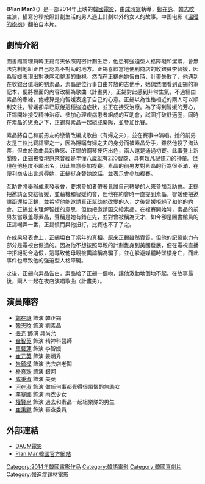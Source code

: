 {{About|2014年电影|综艺节目|Plan Man (韓國綜藝)}}
{{Infobox Film
|name = Plan Man
|original_name = {{lang|ko|플랜맨}}
|image =  
|caption =
|director = [[成時翕|成時翕]]
|producer =
|writer = 
|starring = {{ubl|[[鄭在詠|鄭在詠]]|[[韓志旼|韓志旼]]}}
|released= {{KOR}} 2014年1月9日
|runtime = 115分鐘
|country = {{KOR}}
|language = [[韓语|韓语]]
|gross = 
|website = 
|cn_name  = 计划男
|hk_name  =
|tw_name  = 
}}
《'''Plan Man'''》（{{lang-ko|'''플랜맨'''}}）是一部2014年上映的[[韓國電影|韓國電影]]，由[[成時翕|成時翕]]執導，[[鄭在詠|鄭在詠]]、[[韓志旼|韓志旼]]主演，描寫分秒按照計劃生活的男人遇上計劃以外的女人的故事。中国电影《[[温暖的抱抱|温暖的抱抱]]》翻拍自本片。

== 劇情介紹 ==
圖書館管理員韓正錫每天依照周密計劃生活，他患有強迫型人格障礙和潔癖，會無法克制地糾正自己認為不對勁的地方。正錫喜歡當地便利商店的收銀員李智媛，因為智媛表現出對秩序和整潔的重視。然而在正錫向她告白時，計畫失敗了，他遇到在收銀台值班的劉素晶，素晶是位行事自由奔放的吉他手，她偶然間看到正錫的筆記本，便將裡面的內容改編為歌曲〈計畫男〉，正錫對此感到非常生氣，不過經由素晶的牽線，他總算是向智媛表達了自己的心意。正錫以為性格相近的兩人可以順利交往，智媛卻早已厭倦這種強迫症狀，並正在接受治療。為了得到智媛的芳心，正錫開始接受精神治療、參加心理疾病患者組成的互助會，試圖打破舒適圈，同時在素晶的慫恿之下，正錫與素晶一起組成樂隊，並參加比賽。

素晶將自己和前男友的戀情改編成歌曲〈有婦之夫〉，並在賽事中演唱。她的前男友是三位比賽評審之一，因為隱瞞有婦之夫的身分而被素晶分手，雖然他投了淘汰票，但由於歌曲具新鮮感、正錫的鋼琴技巧出色，兩人還是通過初賽。此事登上新聞後，正錫被發現原來曾經是年僅八歲就有220智商、具有超凡記憶力的神童。但現在他極度不願出名，因此無意參加複賽。素晶的前男友對素晶的行為很不滿，在便利商店出言羞辱她，正錫挺身替她說話，並表示會參加複賽。

互助會將舉辦成果發表會，要求參加者帶著見證自己轉變的人來參加互助會。正錫把邀請函交給智媛，並藉機和智媛約會，但他在約會時一直提到素晶，智媛便把邀請函還給正錫，並希望他能邀請真正幫助他改變的人，之後智媛拒絕了和他的約會。正錫並未理解智媛的意思，但他把邀請函交給素晶。在複賽開始時，素晶的前男友當眾羞辱素晶，聲稱是她有錯在先，並對曾被稱為天才、如今卻是圖書館員的正錫嘲弄一番，正錫憤而與他扭打，比賽也不了了之。

在成果發表會上，正錫坦白了當年的真相。原來正錫雖然資質，但他的記憶能力有部分是電視台假造的。因為他不想按照母親的計劃隻身到美國發展，便在電視直播中拒絕配合造假，這導致他母親被輿論稱為騙子，並在躲避媒體時墜樓身亡，而此事件也導致他的強迫型人格障礙。

之後，正錫向素晶告白，素晶給了正錫一個吻，讓他激動地倒地不起。在故事最後，兩人一起在夜店演唱歌曲〈計畫男〉。

== 演員陣容 ==
*[[鄭在詠|鄭在詠]] 飾演 韓正錫
*[[韓志旼|韓志旼]] 飾演 劉素晶
*[[張光_(演員)|張光]] 飾演 具尚允
*[[金智英|金智英]] 飾演 精神科醫師
*[[車藝蓮|車藝蓮]] 飾演 李智媛
*[[崔元英|崔元英]] 飾演 姜炳秀
*[[朱鎮模_(1958年)|朱鎮模]] 飾演 洗衣店老闆
*[[朴真珠|朴真珠]] 飾演 銀河
*[[成秉淑|成秉淑]] 飾演 美英
*[[河在淑|河在淑]] 飾演 做任何事都覺得很煩惱的無助女
*[[李寒娜|李寒娜]] 飾演 雨衣少女
*[[權賢尚|權賢尚]] 飾演 過去和素晶一起組樂隊的男生
*[[崔秉默|崔秉默]] 飾演 審查委員

== 外部連結 ==
*[http://movie.daum.net/moviedetail/moviedetailMain.do?movieId=78357&t__nil_upper_main=recentWorks DAUM電影]{{Wayback|url=http://movie.daum.net/moviedetail/moviedetailMain.do?movieId=78357&t__nil_upper_main=recentWorks |date=20140110091202 }}{{ko}}
*[https://web.archive.org/web/20140110085940/http://www.planman2014.co.kr/?&t__nil_upper_main=homepage Plan Man韓國官方網站]{{ko}}

[[Category:2014年韓國電影作品|Category:2014年韓國電影作品]]
[[Category:韓語電影|Category:韓語電影]]
[[Category:韓國喜劇片|Category:韓國喜劇片]]
[[Category:強迫症題材電影|Category:強迫症題材電影]]